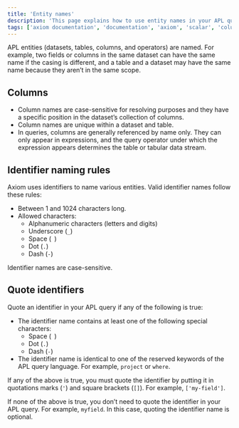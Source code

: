 ```yaml
---
title: 'Entity names'
description: 'This page explains how to use entity names in your APL query.'
tags: ['axiom documentation', 'documentation', 'axiom', 'scalar', 'columns', 'identifier', 'entity names', 'identifier quoting']
---
```


APL entities (datasets, tables, columns, and operators) are named. For example, two fields or columns in the same dataset can have the same name if the casing is different, and a table and a dataset may have the same name because they aren’t in the same scope.

## Columns

- Column names are case-sensitive for resolving purposes and they have a specific position in the dataset’s collection of columns.
- Column names are unique within a dataset and table.
- In queries, columns are generally referenced by name only. They can only appear in expressions, and the query operator under which the expression appears determines the table or tabular data stream.

## Identifier naming rules

Axiom uses identifiers to name various entities. Valid identifier names follow these rules:

- Between 1 and 1024 characters long.
- Allowed characters:
    - Alphanumeric characters (letters and digits)
    - Underscore (`_`)
    - Space (` `)
    - Dot (`.`)
    - Dash (`-`)

Identifier names are case-sensitive.

## Quote identifiers

Quote an identifier in your APL query if any of the following is true:

- The identifier name contains at least one of the following special characters:
    - Space (` `)
    - Dot (`.`)
    - Dash (`-`)
- The identifier name is identical to one of the reserved keywords of the APL query language. For example, `project` or `where`.

If any of the above is true, you must quote the identifier by putting it in quotations marks (`'`) and square brackets (`[]`). For example, `['my-field']`.

If none of the above is true, you don’t need to quote the identifier in your APL query. For example, `myfield`. In this case, quoting the identifier name is optional.
